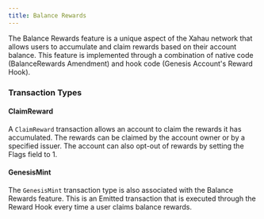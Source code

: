 ```yaml
---
title: Balance Rewards
---
```


The Balance Rewards feature is a unique aspect of the Xahau network that allows users to accumulate and claim rewards based on their account balance. This feature is implemented through a combination of native code (BalanceRewards Amendment) and hook code (Genesis Account's Reward Hook).

### Transaction Types

#### ClaimReward

A `ClaimReward` transaction allows an account to claim the rewards it has accumulated. The rewards can be claimed by the account owner or by a specified issuer. The account can also opt-out of rewards by setting the Flags field to 1.

<LinkCard title="ClaimReward" href="/docs/protocol-reference/transactions/transaction-types/claimreward" />

#### GenesisMint

The `GenesisMint` transaction type is also associated with the Balance Rewards feature. This is an Emitted transaction that is executed through the Reward Hook every time a user claims balance rewards.

<LinkCard title="GenesisMint - (Emitted Txn)" href="/docs/protocol-reference/transactions/transaction-types/genesismint-emitted-txn" />
